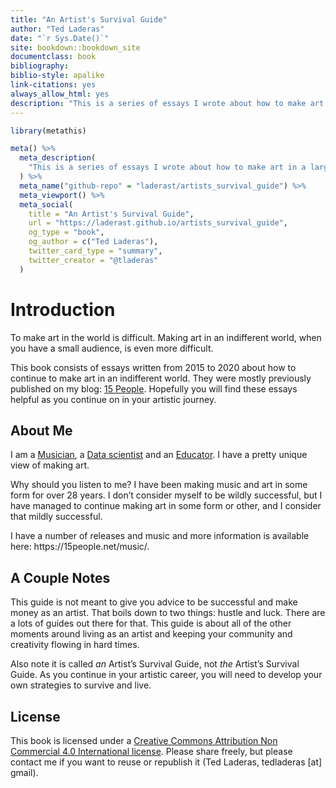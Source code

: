 ```yaml
--- 
title: "An Artist's Survival Guide"
author: "Ted Laderas"
date: "`r Sys.Date()`"
site: bookdown::bookdown_site
documentclass: book
bibliography: 
biblio-style: apalike
link-citations: yes
always_allow_html: yes
description: "This is a series of essays I wrote about how to make art in a largely indifferent world."
---
```


```r
library(metathis)

meta() %>%
  meta_description(
    "This is a series of essays I wrote about how to make art in a largely indifferent world."
  ) %>% 
  meta_name("github-repo" = "laderast/artists_survival_guide") %>% 
  meta_viewport() %>% 
  meta_social(
    title = "An Artist's Survival Guide",
    url = "https://laderast.github.io/artists_survival_guide",
    og_type = "book",
    og_author = c("Ted Laderas"),
    twitter_card_type = "summary",
    twitter_creator = "@tladeras"
  )

```


# Introduction

To make art in the world is difficult. Making art in an indifferent world, when you have a small audience, is even more difficult.

This book consists of essays written from 2015 to 2020 about how to continue to make art in an indifferent world. They were mostly previously published on my blog: [15 People](https://15people.net). Hopefully you will find these essays helpful as you continue on in your artistic journey.

## About Me

I am a [Musician](https://15people.net), a [Data scientist](https://laderast.github.io) and an [Educator](https://laderast.github.io/cv). I have a pretty unique view of making art. 

Why should you listen to me? I have been making music and art in some form for over 28 years. I don't consider myself to be wildly successful, but I have managed to continue making art in some form or other, and I consider that mildly successful.

I have a number of releases and music and more information is available here: https://15people.net/music/. 

## A Couple Notes

This guide is not meant to give you advice to be successful and make money as an artist. That boils down to two things: hustle and luck. There are a lots of guides out there for that. This guide is about all of the other moments around living as an artist and keeping your community and creativity flowing in hard times.

Also note it is called *an* Artist's Survival Guide, not *the* Artist's Survival Guide. As you continue in your artistic career, you will need to develop your own strategies to survive and live.

## License

This book is licensed under a [Creative Commons Attribution Non Commercial 4.0 International license](https://creativecommons.org/licenses/by-nc/4.0/). Please share freely, but please contact me if you want to reuse or republish it (Ted Laderas, tedladeras [at] gmail).